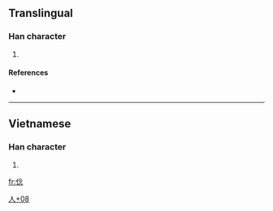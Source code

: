 ==Translingual==

===Han character===
{{Han char|rn=9|rad=人|as=08|sn=10|four=|canj=人人戈心 (OOIP)}}

# {{defn|Han}}

====References====
* {{Han ref|kx=0109.171|dkj=|dj=|hdz=|uh=346B|ud=13419|bh=|bd=}}

----

==Vietnamese==

===Han character===
{{vi-hantu|[[nộm]]}}

# {{defn|Vietnamese}}

[[Category:Vietnamese-only CJKV Characters|人+08]]

[[fr:㑫]]